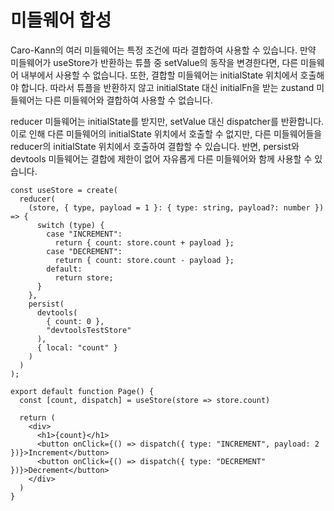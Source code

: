 # 미들웨어 합성

Caro-Kann의 여러 미들웨어는 특정 조건에 따라 결합하여 사용할 수 있습니다. 만약 미들웨어가 useStore가 반환하는 튜플 중 setValue의 동작을 변경한다면, 다른 미들웨어 내부에서 사용할 수 없습니다. 또한, 결합할 미들웨어는 initialState 위치에서 호출해야 합니다. 따라서 튜플을 반환하지 않고 initialState 대신 initialFn을 받는 zustand 미들웨어는 다른 미들웨어와 결합하여 사용할 수 없습니다.

reducer 미들웨어는 initialState를 받지만, setValue 대신 dispatcher를 반환합니다. 이로 인해 다른 미들웨어의 initialState 위치에서 호출할 수 없지만, 다른 미들웨어들을 reducer의 initialState 위치에서 호출하여 결합할 수 있습니다. 반면, persist와 devtools 미들웨어는 결합에 제한이 없어 자유롭게 다른 미들웨어와 함께 사용할 수 있습니다.

```tsx
const useStore = create(
  reducer(
    (store, { type, payload = 1 }: { type: string, payload?: number }) => {
      switch (type) {
        case "INCREMENT":
          return { count: store.count + payload };
        case "DECREMENT":
          return { count: store.count - payload };
        default:
          return store;
      }
    },
    persist(
      devtools(
        { count: 0 },
        "devtoolsTestStore"
      ),
      { local: "count" }
    )
  )
);

export default function Page() {
  const [count, dispatch] = useStore(store => store.count)
 
  return (
    <div>
      <h1>{count}</h1>
      <button onClick={() => dispatch({ type: "INCREMENT", payload: 2 })}>Increment</button>
      <button onClick={() => dispatch({ type: "DECREMENT" })}>Decrement</button>
    </div>
  )
}
```

